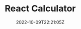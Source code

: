 ---
slug: "react-calculator"
title: "React Calculator"
description: "JavaScript calculator that uses immediate execution for input logic. Additionally I practiced a design recreation."
techs:
  - "react"
  - "javascript"
  - "bootstrap"
date: "2022-10-09T22:21:05Z"
repoUrl: "https://github.com/PabloPicas0/React-Calculator"
homepageUrl: "https://pablopicas0.github.io/React-Calculator/"
banner: "./images/banner.jpg"
---